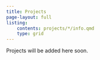 ```yaml
---
title: Projects
page-layout: full
listing: 
    contents: projects/*/info.qmd
    type: grid
---
```


Projects will be added here soon.